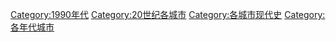 [[Category:1990年代|Category:1990年代]]
[[Category:20世纪各城市|Category:20世纪各城市]]
[[Category:各城市现代史|Category:各城市现代史]]
[[Category:各年代城市|Category:各年代城市]]
